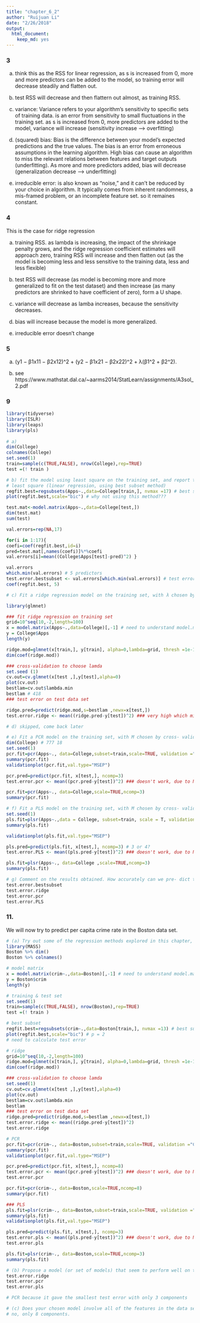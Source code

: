 ```yaml
---
title: "chapter_6_2"
author: "Ruijuan Li"
date: "2/26/2018"
output: 
  html_document: 
    keep_md: yes
---
```


### 3

a) think this as the RSS for linear regression, as s is increased from 0, more and more predictors can be added to the model, so training error will decrease steadily and flatten out. 

b) test RSS will decrease and then flattern out almost, as training RSS. 

c) variance: Variance refers to your algorithm's sensitivity to specific sets of training data. is an error from sensitivity to small fluctuations in the training set. as s is increased from 0, more predictors are added to the model, variance will increase (sensitivity increase --> overfitting)   

d) (squared) bias: Bias is the difference between your model's expected predictions and the true values. The bias is an error from erroneous assumptions in the learning algorithm. High bias can cause an algorithm to miss the relevant relations between features and target outputs (underfitting). As more and more predictors added, bias will decrease (generalization decrease --> underfitting) 

e) irreducible error: is also known as "noise," and it can't be reduced by your choice in algorithm. It typically comes from inherent randomness, a mis-framed problem, or an incomplete feature set. so it remaines constant.  

### 4 

This is the case for ridge regression 

a) training RSS. as lambda is increasing, the impact of the shrinkage penalty grows, and the ridge regression coefficient estimates will approach zero, training RSS will increase and then flatten out (as the model is becoming less and less sensitive to the training data, less and less flexible) 

b) test RSS will decrease (as model is becoming more and more generalized to fit on the test dataset) and then increase (as many predictors are shrinked to have coefficient of zero), form a U shape.  

c) variance will decrease as lamba increases, because the sensitivity decreases. 

d) bias will increase because the model is more generalized. 

e) irreducible error doesn't change 

### 5 

a) (y1 − β1x11 − β2x12)^2 + (y2 − β1x21 − β2x22)^2 + λ(β1^2 + β2^2).

b) see https://www.mathstat.dal.ca/~aarms2014/StatLearn/assignments/A3sol_2.pdf 

### 9 

```r
library(tidyverse)
library(ISLR)
library(leaps)
library(pls)
 
# a) 
dim(College)
colnames(College)
set.seed(1)
train=sample(c(TRUE,FALSE), nrow(College),rep=TRUE) 
test =(! train )

# b) fit the model using least square on the training set, and report the test error obtained.
# least square (linear regression, using best subset method) 
regfit.best=regsubsets(Apps~.,data=College[train,], nvmax =17) # best subset using only traning data 
plot(regfit.best,scale="bic") # why not using this method??? 

test.mat<-model.matrix(Apps~.,data=College[test,]) 
dim(test.mat)
sum(test)

val.errors=rep(NA,17) 

for(i in 1:17){
coefi=coef(regfit.best,id=i)
pred=test.mat[,names(coefi)]%*%coefi
val.errors[i]=mean((College$Apps[test]-pred)^2) }

val.errors
which.min(val.errors) # 5 predictors 
test.error.bestsubset <- val.errors[which.min(val.errors)] # test error ???  
coef(regfit.best, 5)  

# c) Fit a ridge regression model on the training set, with λ chosen by cross-validation. Report the test error obtained. 

library(glmnet) 

### fit ridge regression on training set 
grid=10^seq(10,-2,length=100)
x = model.matrix(Apps~.,data=College)[,-1] # need to understand model.matrix ... 
y = College$Apps
length(y)

ridge.mod=glmnet(x[train,], y[train], alpha=0,lambda=grid, thresh =1e-12)
dim(coef(ridge.mod))

### cross-validation to choose lamda 
set.seed (1)
cv.out=cv.glmnet(x[test ,],y[test],alpha=0)
plot(cv.out)
bestlam=cv.out$lambda.min
bestlam # 418 
### test error on test data set 

ridge.pred=predict(ridge.mod,s=bestlam ,newx=x[test,]) 
test.error.ridge <- mean((ridge.pred-y[test])^2) ### very high which might due to the spliting of test and training set.      

# d) skipped, come back later 

# e) Fit a PCR model on the training set, with M chosen by cross- validation. Report the test error obtained, along with the value of M selected by cross-validation.
dim(College) # 777 18 
set.seed(1)
pcr.fit=pcr(Apps~., data=College,subset=train,scale=TRUE, validation ="CV")
summary(pcr.fit)
validationplot(pcr.fit,val.type="MSEP")

pcr.pred=predict(pcr.fit, x[test,], ncomp=3) 
test.error.pcr <- mean((pcr.pred-y[test])^2) ### doesn't work, due to NA 

pcr.fit=pcr(Apps~., data=College,scale=TRUE,ncomp=3)
summary(pcr.fit) 

# f) Fit a PLS model on the training set, with M chosen by cross- validation. Report the test error obtained, along with the value of M selected by cross-validation.
set.seed(1)
pls.fit=plsr(Apps~.,data = College, subset=train, scale = T, validation ="CV")
summary(pls.fit)

validationplot(pls.fit,val.type="MSEP")

pls.pred=predict(pls.fit, x[test,], ncomp=3) # 3 or 4? 
test.error.PLS <- mean((pls.pred-y[test])^2) ### doesn't work, due to NA 

pls.fit=plsr(Apps~., data=College ,scale=TRUE,ncomp=3) 
summary(pls.fit) 

# g) Comment on the results obtained. How accurately can we pre- dict the number of college applications received? Is there much difference among the test errors resulting from these five ap- proaches? 
test.error.bestsubset
test.error.ridge
test.error.pcr
test.error.PLS 
```

### 11. 
We will now try to predict per capita crime rate in the Boston data set. 
```r
# (a) Try out some of the regression methods explored in this chapter, such as best subset selection, the lasso, ridge regression, and PCR. Present and discuss results for the approaches that you consider.
library(MASS)
Boston %>% dim()
Boston %>% colnames()

# model matrix
x = model.matrix(crim~.,data=Boston)[,-1] # need to understand model.matrix ... 
y = Boston$crim
length(y)

# training & test set 
set.seed(1)
train=sample(c(TRUE,FALSE), nrow(Boston),rep=TRUE) 
test =(! train )

# best subset 
regfit.best=regsubsets(crim~.,data=Boston[train,], nvmax =13) # best subset using only traning data 
plot(regfit.best,scale="bic") # p = 2
# need to calculate test error 

# ridge 
grid=10^seq(10,-2,length=100)
ridge.mod=glmnet(x[train,], y[train], alpha=0,lambda=grid, thresh =1e-12)
dim(coef(ridge.mod))

### cross-validation to choose lamda 
set.seed(1)
cv.out=cv.glmnet(x[test ,],y[test],alpha=0)
plot(cv.out)
bestlam=cv.out$lambda.min
bestlam 
### test error on test data set 
ridge.pred=predict(ridge.mod,s=bestlam ,newx=x[test,]) 
test.error.ridge <- mean((ridge.pred-y[test])^2) 
test.error.ridge

# PCR 
pcr.fit=pcr(crim~., data=Boston,subset=train,scale=TRUE, validation ="CV")
summary(pcr.fit)
validationplot(pcr.fit,val.type="MSEP")

pcr.pred=predict(pcr.fit, x[test,], ncomp=8) 
test.error.pcr <- mean((pcr.pred-y[test])^2) ### doesn't work, due to NA 
test.error.pcr

pcr.fit=pcr(crim~., data=Boston,scale=TRUE,ncomp=8)
summary(pcr.fit) 

### PLS 
pls.fit=plsr(crim~., data=Boston,subset=train,scale=TRUE, validation ="CV")
summary(pls.fit)
validationplot(pls.fit,val.type="MSEP")

pls.pred=predict(pls.fit, x[test,], ncomp=3) 
test.error.pls <- mean((pls.pred-y[test])^2) ### doesn't work, due to NA 
test.error.pls

pls.fit=plsr(crim~., data=Boston,scale=TRUE,ncomp=3)
summary(pls.fit) 

# (b) Propose a model (or set of models) that seem to perform well on this data set, and justify your answer. Make sure that you are evaluating model performance using validation set error, cross- validation, or some other reasonable alternative, as opposed to using training error.
test.error.ridge
test.error.pcr
test.error.pls

# PCR because it gave the smallest test error with only 3 components  

# (c) Does your chosen model involve all of the features in the data set? Why or why not? 
# no, only 8 components.   
```

